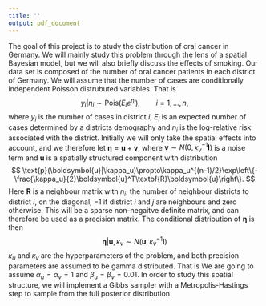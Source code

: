 ```yaml
---
title: ''
output: pdf_document
---
```


The goal of this project is to study the distribution of oral cancer in Germany. We will mainly study this problem through the lens of a spatial Bayesian model, but we will also briefly discuss the effects of smoking. Our data set is composed of the number of oral cancer patients in each district of Germany. We will assume that the number of cases are conditionally independent Poisson distrubuted variables. That is
$$
y_i|\eta_i\sim\text{Pois}(E_ie^{\eta_i}), \qquad i =1,...,n,
$$
where $y_i$ is the number of cases in district $i$, $E_i$ is an expected number of cases determined by a districts demography and $\eta_i$ is the log-relative risk associated with the district. Initially we will only take the spatial effects into account, and we therefore let $\boldsymbol{\eta}=\boldsymbol{u}+\boldsymbol{v}$, where $\boldsymbol{v}\sim N(0, \kappa_v^{-1}\textbf{I})$ is a noise term and $\boldsymbol{u}$ is a spatially structured component with distribution
$$
\text{p}(\boldsymbol{u}|\kappa_u)\propto\kappa_u^{(n-1)/2}\exp\left\{-\frac{\kappa_u}{2}\boldsymbol{u}^T\textbf{R}\boldsymbol{u}\right\}.
$$
Here $\textbf{R}$ is a neighbour matrix with $n_i$, the number of neighbour districts to district $i$, on the diagonal, $-1$ if district $i$ and $j$ are neighbours and zero otherwise. This will be a sparse non-negaitve definite matrix, and can therefore be used as a precision matrix. The conditional distribution of $\boldsymbol{\eta}$ is then
$$
\boldsymbol{\eta}|\boldsymbol{u},\kappa_v\sim N(\boldsymbol{u},\kappa_v^{-1}\textbf{I})
$$
$\kappa_u$ and $\kappa_v$ are the hyperparameters of the problem, and both precision parameters are assumed to be gamma distributed. That is
\begin{align*}
&\kappa_u\sim\text{Gamma}(\alpha_u,\beta_u)\\
&\kappa_v\sim\text{Gamma}(\alpha_v,\beta_v).
\end{align*}
We are going to assume $\alpha_u=\alpha_v=1$ and $\beta_u=\beta_v=0.01$. In order to study this spatial structure, we will implement a Gibbs sampler with a Metropolis-Hastings step to sample from the full posterior distribution.

